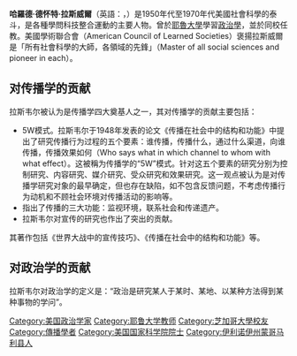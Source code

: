 {{unreferenced|time=2013-07-31T18:10:37+00:00}}
{{noteTA
|T=zh-hans:哈罗德·拉斯韦尔;zh-hk:哈羅德·拉斯威爾;zh-tw:哈羅德·拉斯威爾;
|1=zh-hans:拉斯韦尔; zh-hk:拉斯威爾;
}}
'''哈羅德·德怀特·拉斯威爾'''（英語：{{lang|en|Harold Dwight Lasswell}}，{{bd|1902年||1978年|catIdx=L}}）是1950年代至1970年代美國社會科學的泰斗，是各種學問科技整合運動的主要人物。曾於[[耶魯大學|耶魯大學]]學習[[政治學|政治學]]，並於同校任教。美國學術聯合會（American Council of Learned Societies）褒揚拉斯威爾是「所有社會科學的大師，各領域的先鋒」（Master of all social sciences and pioneer in each）。

== 对传播学的贡献 ==
拉斯韦尔被认为是传播学四大奠基人之一，其对传播学的贡献主要包括：
*5W模式。拉斯韦尔于1948年发表的论文《传播在社会中的结构和功能》中提出了研究传播行为过程的五个要素：谁传播，传播什么，通过什么渠道，向谁传播，传播效果如何（Who says what in which channel to whom with what effect）。这被稱为传播学的“5W”模式。针对这五个要素的研究分别为控制研究、内容研究、媒介研究、受众研究和效果研究。这一观点被认为是对传播学研究对象的最早确定，但也存在缺陷，如不包含反馈问题，不考虑传播行为动机和不顾社会环境对传播活动的影响等。
*指出了传播的三大功能：监视环境，联系社会和传递遗产。
*拉斯韦尔对宣传的研究也作出了突出的贡献。

其著作包括《世界大战中的宣传技巧》、《传播在社会中的结构和功能》等。

== 对政治学的贡献 ==
拉斯韦尔对政治学的定义是：“政治是研究某人于某时、某地、以某种方法得到某种事物的学问”。

{{Authority control}}
{{US-academic-bio-stub}}
{{DEFAULTSORT:Lasswell, Harold}}
[[Category:美国政治学家|Category:美国政治学家]]
[[Category:耶鲁大学教师|Category:耶鲁大学教师]]
[[Category:芝加哥大學校友|Category:芝加哥大學校友]]
[[Category:傳播學者|Category:傳播學者]]
[[Category:美国国家科学院院士|Category:美国国家科学院院士]]
[[Category:伊利诺伊州蒙哥马利县人|Category:伊利诺伊州蒙哥马利县人]]